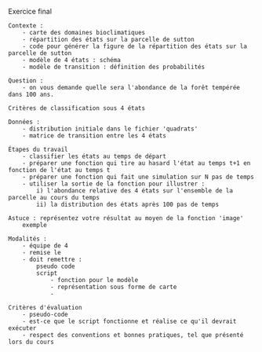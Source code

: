 Exercice final

	Contexte :
		- carte des domaines bioclimatiques
		- répartition des états sur la parcelle de sutton
		- code pour générer la figure de la répartition des états sur la parcelle de sutton
		- modèle de 4 états : schéma
		- modèle de transition : définition des probabilités 

	Question : 
		- on vous demande quelle sera l'abondance de la forêt tempérée dans 100 ans. 
		
	Critères de classification sous 4 états

	Données :
		- distribution initiale dans le fichier 'quadrats'
		- matrice de transition entre les 4 états

	Étapes du travail
		- classifier les états au temps de départ
		- préparer une fonction qui tire au hasard l'état au temps t+1 en fonction de l'état au temps t
		- préparer une fonction qui fait une simulation sur N pas de temps
		- utiliser la sortie de la fonction pour illustrer :
			i) l'abondance relative des 4 états sur l'ensemble de la parcelle au cours du temps
			ii) la distribution des états après 100 pas de temps

	Astuce : représentez votre résultat au moyen de la fonction 'image'
		exemple 

	Modalités : 
		- équipe de 4
		- remise le 
		- doit remettre :
			pseudo code
			script
				- fonction pour le modèle
				- représentation sous forme de carte
				- 

	Critères d'évaluation 	
		- pseudo-code
		- est-ce que le script fonctionne et réalise ce qu'il devrait exécuter
		- respect des conventions et bonnes pratiques, tel que présenté lors du cours

